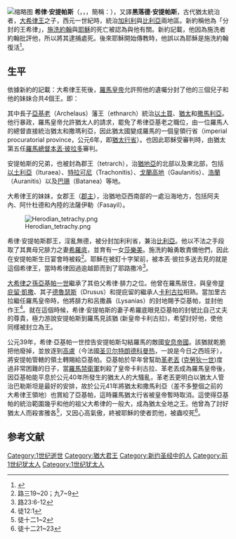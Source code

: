 [[File:München_Bayerisches_Nationalmuseum_Bleiglasfenster_038.jpg|缩略图]]
'''希律·安提帕斯'''（{{lang-grc|Ἡρῴδης Ἀντίπατρος}}，{{IAST|Hērǭdēs Antipatros}}，{{lang-en|'''Herod Antipas'''}}，簡稱：{{lang|en|'''Antipatros'''}}），又譯'''黑落德·安提帕斯'''，古代猶太統治者，[[大希律王|大希律王]]之子，西元一世紀時，統治[[加利利|加利利]]與[[比利亚_(圣经地名)|比利亞]]兩地區。新約稱他為「分封的王希律」，[[施洗約翰|施洗約翰]]與[[耶穌|耶穌]]的死亡被認為與他有關。新約記載，他因為施洗者約翰批評他，所以將其逮捕處死。後來耶穌開始傳教時，他誤以為耶穌是施洗約翰復活<ref>{{CUV|马太福音|14|1|12}}</ref>。

== 生平 ==
依據新約的記載：大希律王死後，[[羅馬皇帝|羅馬皇帝]]允許照他的遺囑分封了他的三個兒子和他的妹妹合共4個王。即{{le|希律四王制|Herodian Tetrarchy}}：

其中長子[[亞基老|亞基老]]（Archelaus）藩王（ethnarch）統治[[以土買|以土買]]、[[猶太|猶太]]和[[撒馬利亞|撒馬利亞]]。他行暴政，羅馬皇帝允許猶太人的請求，罷免了希律亞基老之職位，由一位羅馬人的總督直接統治猶太和撒瑪利亞，因此猶太國變成羅馬的一個皇領行省（imperial procuratorial province，公元6年，即[[猶太行省|猶太行省]]）。也因此耶穌受審判時，由猶太第五任[[羅馬總督|羅馬總督]][[本丟·彼拉多|本丟·彼拉多]]審判。

安提帕斯的兄弟，{{le|希律·腓力二世|Philip the Tetrarch}}也被封為郡王（tetrarch），治[[猶地亞|猶地亞]]的北部以及東北部，包括[[以土利亞|以土利亞]]（Ituraea）、[[特拉可尼|特拉可尼]]（Trachonitis）、[[戈蘭高地|戈蘭高地]]（Gaulanitis）、[[浩蘭|浩蘭]]（Auranitis）以及[[巴珊|巴珊]]（Batanea）等地。

大希律王的妹妹，{{le|莎樂美一世|Salome I}}女郡王（[[郡主|郡主]]），治猶地亞西南部的一處沿海地方，包括阿夫內、阿什杜德和內陸的法薩伊勒（Fasayil）。

[[File:Herodian_tetrachy.png|thumb]]

希律·安提帕斯郡王，淫亂無德，被分封加利利省，兼治[[比利亞_(聖經地名)|比利亞]]。他以不法之手段取了其異母兄腓力之妻[[希羅底|希羅底]]，並育有一女[[莎樂美|莎樂美]]。施洗約翰勇敢責備他們，因此在安提帕斯生日宴會時被殺<ref>路三19~20；九7~9</ref>。耶穌在被釘十字架前，被本丟·彼拉多送去見的就是這個希律王，當時希律因過逾越節而到了耶路撒冷<ref>路23:6-12</ref>。

[[希律亚基帕一世|大希律之孫亞基帕一世]]繼承了其伯父希律·腓力之位。他曾在羅馬居住，與皇帝[[提庇留|提庇留·凱撒]]、其子[[德魯瑟斯|德魯瑟斯]]（Drusus）和提庇留的繼承人[[卡利古拉|卡利古拉]]相熟。當加里古拉繼任羅馬皇帝時，他將腓力和呂撒聶（Lysanias）的封地賜予亞基帕，並封他作王<ref>徒12:1</ref>。就在這個時候，希律·安提帕斯的妻子希羅底眼見亞基帕的封號比自己丈夫的尊貴，極力游說安提帕斯到羅馬見該猶 (新皇帝卡利古拉)，希望討好他，使他同樣被封立為王。

公元39年，希律·亞基帕一世控告安提帕斯勾結羅馬的敵國[[安息帝國|安息帝國]]。該猶就乾脆把他廢掉，並放逐到[[高盧|高盧]]（今法國[[圣贝尔特朗德科曼热_(上加龙省)|圣贝尔特朗德科曼热]]，一說是今日之西班牙），將安提帕管轄的領土轉賜給亞基帕。亞基帕於早年曾幫助[[革老丟|革老丟]] ([[克勞狄一世|克勞狄一世]])度過非常困難的日子，當[[羅馬禁衛軍|羅馬禁衛軍]]刺殺了皇帝卡利古拉、革老丟成為羅馬皇帝後，因亞基帕能平息於公元40年所發生的猶太人的大騷亂，革老丟更明白以猶太人管治巴勒斯坦是最好的安排，故於公元41年將猶太和撒馬利亞（差不多整個之前的大希律王領地）也賞給了亞基帕，這時羅馬猶太行省被皇帝暫時取消。這使得亞基帕的統治範圍幾乎和他的祖父大希律的一般大，成為猶太全地之王。他曾為了討好猶太人而殺害雅各<ref>徒十二1~2</ref>，又因心高氣傲，終被耶穌的使者罰他，被蟲咬死<ref>徒十二21~23</ref>。

== 参考文献 ==
{{Reflist}}
{{古以色列国王}}
{{Authority control}}
{{DEFAULTSORT:Antipas, Herod}}
[[Category:1世纪逝世|Category:1世纪逝世]]
[[Category:猶大君王|Category:猶大君王]]
[[Category:新约圣经中的人|Category:新约圣经中的人]]
[[Category:前1世纪犹太人|Category:前1世纪犹太人]]
[[Category:1世纪犹太人|Category:1世纪犹太人]]